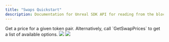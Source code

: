 ---
title: "Swaps Quickstart"
description: Documentation for Unreal SDK API for reading from the blockchain with the Sequence infrastructure stack for web3 gaming.
---

<Steps>
    <Step title="Get Swap Price">
        Get a price for a given token pair. Alternatively, call `GetSwapPrices` to get a list of available options.
        <Frame>
            <img src="/images/unreal/swap_price.png" />
        </Frame>
    </Step>
    <Step title="Get Swap Quote">
        <Frame>
            <img src="/images/unreal/swap_price.png" />
        </Frame>
    </Step>
</Steps>
